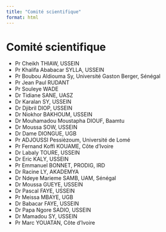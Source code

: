 ```yaml
---
title: "Comité scientifique"
format: html
---
```


# Comité scientifique

- Pr Cheikh THIAW, USSEIN  
- Pr Khalifa Ababacar SYLLA, USSEIN  
- Pr Boubou Aldiouma Sy, Université Gaston Berger, Sénégal  
- Pr Jean Paul RUDANT  
- Pr Souleye WADE  
- Dr Tidiane SANE, UASZ  
- Dr Karalan SY, USSEIN  
- Dr Djibril DIOP, USSEIN  
- Dr Niokhor BAKHOUM, USSEIN  
- Dr Mouhamadou Moustapha DIOUF, Baamtu  
- Dr Moussa SOW, USSEIN  
- Dr Dame DIONGUE, UGB  
- Pr ADJOUSSI Pessièzoum, Université de Lomé  
- Pr Fernand Koffi KOUAME, Côte d’Ivoire  
- Dr Labaly TOURE, USSEIN  
- Dr Eric KALY, USSEIN  
- Pr Emmanuel BONNET, PRODIG, IRD  
- Dr Racine LY, AKADEMYA  
- Dr Ndeye Marieme SAMB, UAM, Sénégal  
- Dr Moussa GUEYE, USSEIN  
- Dr Pascal FAYE, USSEIN  
- Pr Meissa MBAYE, UGB  
- Dr Babacar FAYE, USSEIN  
- Dr Papa Ngore SADIO, USSEIN  
- Dr Mamadou SY, USSEIN  
- Pr Marc YOUATAN, Côte d’Ivoire  
